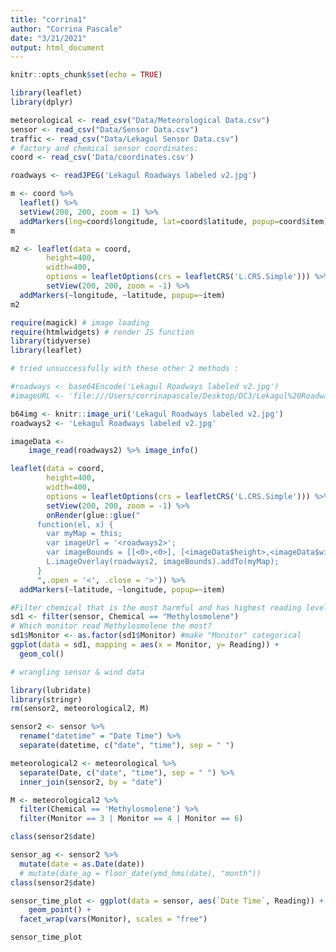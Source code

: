 ```yaml
---
title: "corrina1"
author: "Corrina Pascale"
date: "3/21/2021"
output: html_document
---
```


```r
knitr::opts_chunk$set(echo = TRUE)
```

```r
library(leaflet)
library(dplyr)
```

```r
meteorological <- read_csv("Data/Meteorological Data.csv")
sensor <- read_csv("Data/Sensor Data.csv")
traffic <- read_csv("Data/Lekagul Sensor Data.csv")
# factory and chemical sensor coordinates:
coord <- read_csv('Data/coordinates.csv')

roadways <- readJPEG('Lekagul Roadways labeled v2.jpg') 


```


```r
m <- coord %>%
  leaflet() %>%
  setView(200, 200, zoom = 1) %>%
  addMarkers(lng=coord$longitude, lat=coord$latitude, popup=coord$item)
m
```
```r
m2 <- leaflet(data = coord,
        height=400,
        width=400,
        options = leafletOptions(crs = leafletCRS('L.CRS.Simple'))) %>% 
        setView(200, 200, zoom = -1) %>%
  addMarkers(~longitude, ~latitude, popup=~item)
m2
```




```r
require(magick) # image loading
require(htmlwidgets) # render JS function
library(tidyverse)
library(leaflet)

# tried unsuccessfully with these other 2 methods : 

#roadways <- base64Encode('Lekagul Roadways labeled v2.jpg')
#imageURL <- 'file:///Users/corrinapascale/Desktop/DC3/Lekagul%20Roadways%20labeled%20v2.jpg'

b64img <- knitr::image_uri('Lekagul Roadways labeled v2.jpg')
roadways2 <- 'Lekagul Roadways labeled v2.jpg'

imageData <- 
    image_read(roadways2) %>% image_info()

leaflet(data = coord,
        height=400,
        width=400,
        options = leafletOptions(crs = leafletCRS('L.CRS.Simple'))) %>% 
        setView(200, 200, zoom = -1) %>%
        onRender(glue::glue("
      function(el, x) {
        var myMap = this;
        var imageUrl = '<roadways2>';
        var imageBounds = [[<0>,<0>], [<imageData$height>,<imageData$width>]];
        L.imageOverlay(roadways2, imageBounds).addTo(myMap);
      }
      ",.open = '<', .close = '>')) %>% 
  addMarkers(~latitude, ~longitude, popup=~item)
```

```r
#Filter chemical that is the most harmful and has highest reading levels
sd1 <- filter(sensor, Chemical == "Methylosmolene")
# Which monitor read Methylosmolene the most?
sd1$Monitor <- as.factor(sd1$Monitor) #make "Monitor" categorical
ggplot(data = sd1, mapping = aes(x = Monitor, y= Reading)) +
  geom_col()
```

```r
# wrangling sensor & wind data

library(lubridate)
library(stringr)
rm(sensor2, meteorological2, M)

sensor2 <- sensor %>%
  rename("datetime" = "Date Time") %>%
  separate(datetime, c("date", "time"), sep = " ")

meteorological2 <- meteorological %>%
  separate(Date, c("date", "time"), sep = " ") %>%
  inner_join(sensor2, by = "date")

M <- meteorological2 %>%
  filter(Chemical == 'Methylosmolene') %>%
  filter(Monitor == 3 | Monitor == 4 | Monitor == 6)

```
```r
class(sensor2$date)

sensor_ag <- sensor2 %>%
  mutate(date = as.Date(date)) 
  # mutate(date_ag = floor_date(ymd_hms(date), "month"))
class(sensor2$date)

```


```r
sensor_time_plot <- ggplot(data = sensor, aes(`Date Time`, Reading)) +
    geom_point() +
  facet_wrap(vars(Monitor), scales = "free") 

sensor_time_plot

```

```r


```

